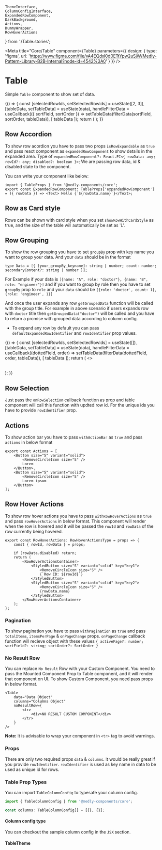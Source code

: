     ThemeInterface,
    ColumnConfigInterface,
    ExpandedRowComponent,
    DarkBackground,
    Actions,
    DummyWrapper,
    RowHoverActions
} from './Table.stories';

<Meta
    title="Core/Table"
    component={Table}
    parameters={{
        design: {
            type: 'figma',
            url: 'https://www.figma.com/file/vA4EQdxl0d0ETtYpw2uSjW/Medly-Pattern-Library-B2B-Internal?node-id=4542%3A0'
        }
    }}
/>

# Table

Simple `Table` component to show set of data.

<Preview withToolbar>
    <Story name="Simple Table">
        {() => {
            const [selectedRowIds, setSelectedRowIds] = useState([2, 3]),
                [tableData, setTableData] = useState(data),
                handleFilterData = useCallback(({ sortField, sortOrder }) => setTableData(filterData(sortField, sortOrder, tableData)), [
                    tableData
                ]);
            return (
                <DummyWrapper>
                    <DarkBackground showRowWithCardStyle={boolean('Show Row With Card Style', false)} />
                    <Table
                        data={tableData}
                        columns={columns}
                        onSort={handleFilterData}
                        selectedRowIds={selectedRowIds}
                        onRowSelection={setSelectedRowIds}
                        onRowClick={action('Row Clicked')}
                        isLoading={boolean('Loading', false)}
                        isRowSelectable={boolean('Is row selectable', true)}
                        isRowExpandable={boolean('Is row expandable', true)}
                        rowSelectionDisableKey="disabled"
                        rowClickDisableKey="disabled"
                        size={select('Size', ['S', 'M', 'L'], 'M')}
                        showRowWithCardStyle={boolean('Show Row With Card Style', false)}
                        expandedRowComponent={ExpandedRowComponent}
                        withActionBar={boolean('Enable action bar', true)}
                        actions={Actions}
                        withPagination={boolean('Enable pagination', true)}
                        totalItems={10}
                        itemsPerPage={10}
                        onPageChange={action('Page Changed')}
                        rowHoverActions={RowHoverActions}
                        withRowHoverActions
                    />
                </DummyWrapper>
            );
        }}
    </Story>
</Preview>

## Row Accordion

To show row acordion you have to pass two props `isRowExpandable` as `true` and pass react component as `expandedRowComponent` to show details in the expanded area. Type of `expandedRowComponent?: React.FC<{ rowData: any; rowId?: any; disabled?: boolean }>`; We are passing row data, id & disabled state to the component.

You can write your component like below:

```tsx
import { TableProps } from '@medly-components/core';
export const ExpandedRowComponent: TableProps['expandedRowComponent'] = ({ rowData }) => <Text> Hello {`${rowData.name}`}</Text>;
```

## Row as Card style

Rows can be shown with card style when you set `showRowWithCardStyle` as true, and the size of the table will automatically be set as 'L'.

## Row Grouping

To show the row grouping you have to set `groupBy` prop with key name you want to group your data. And your `data` should be in the format

```tsx
type Data = [{ [your_groupBy_keyname]: string | number; count: number; secondaryContent?: string | number }];
```

For Example if your data is `[{name: "A", role: "doctor"}, {name: "B", role: "engineer"}]` and if you want to group by role then you have to set `groupBy` prop to `role` and your `data` should be `[{role: 'doctor', count: 1}, {role: 'engineer', 1}]`

And once the user expands any row `getGroupedData` function will be called with the group title. For example in above scenario if users expands row with `doctor` title then `getGroupedData("doctor")` will be called and you have to return a promise with grouped data according to column config.

-   To expand any row by default you can pass `defaultExpandedRowIdentifier` and `rowIdentifier` prop values.

<Preview withToolbar>
    <Story name="Table with Grouping">
        {() => {
            const [selectedRowIds, setSelectedRowIds] = useState([]),
                [tableData, setTableData] = useState(data),
                handleFilterData = useCallback((dottedField, order) => setTableData(filterData(dottedField, order, tableData)), [
                    tableData
                ]);
            return (
                <>
                    <DarkBackground showRowWithCardStyle={boolean('Show Row With Card Style', false)} />
                    <Table
                        data={
                            groupedData[select('Group By', ['name', 'marks.maths', 'marks.science', 'age', 'isPassed', 'rating'], 'name')]
                        }
                        columns={columns}
                        getGroupedData={getGroupedData(
                            select('Group By', ['name', 'marks.maths', 'marks.science', 'age', 'isPassed', 'rating'], 'name')
                        )}
                        selectedRowIds={selectedRowIds}
                        onRowSelection={setSelectedRowIds}
                        onRowClick={action('Row Clicked')}
                        isLoading={boolean('Loading', false)}
                        isRowSelectable={boolean('Is row selectable', true)}
                        isRowExpandable={boolean('Is row expandable', true)}
                        rowSelectionDisableKey="disabled"
                        size={select('Size', ['S', 'M', 'L'], 'M')}
                        groupBy={select('Group By', ['name', 'marks.maths', 'marks.science', 'age', 'isPassed', 'rating'], 'name')}
                        showRowWithCardStyle={boolean('Show Row With Card Style', false)}
                        expandedRowComponent={ExpandedRowComponent}
                        rowIdentifier="name"
                        defaultExpandedRowIdentifier="Christine Lobowski"
                    />
                </>
            );
        }}
    </Story>
</Preview>

## Row Selection

Just pass the `onRowSelection` callback function as prop and table component will call this function with updted row id. For the unique ids you have to provide `rowIdentifier` prop.

## Actions

To show action bar you have to pass `withActionBar` as `true` and pass `actions` in below format

```tsx
export const Actions = [
    <Button size="S" variant="solid">
        <RemoveCircleIcon size="S" />
        Lorem
    </Button>,
    <Button size="S" variant="solid">
        <RemoveCircleIcon size="S" />
        Lorem ipsum
    </Button>
];
```

## Row Hover Actions

To show row hover actions you have to pass `withRowHoverActions` as `true` and pass `rowHoverActions` in below format. This component will render when the row is hovered and it will be passed the `rowId` and `rowData` of the row currently being hovered.

```tsx
export const RowHoverActions: RowHoverActionsType = props => {
    const { rowId, rowData } = props;

    if (rowData.disabled) return;
    return (
        <RowHoverActionsContainer>
            <StyledButton size="S" variant="solid" key="key1">
                <RemoveCircleIcon size="S" />
                {`Row ID: ${rowId}`}
            </StyledButton>
            <StyledButton size="S" variant="solid" key="key2">
                <RemoveCircleIcon size="S" />
                {rowData.name}
            </StyledButton>
        </RowHoverActionsContainer>
    );
};
```

### Pagination

To show pagination you have to pass `withPagination` as `true` and pass `totalItems`, `itemsPerPage` & `onPageChange` props. `onPageChange` callback function will recieve object with these values `{ activePage?: number; sortField?: string; sortOrder?: SortOrder }`

### No Result Row

You can replace `No Result` Row with your Custom Component. You need to pass the Mounted Component Prop to Table component, and it will render that component on UI.
To show Custom Component, you need pass props in below format.

```tsx
<Table
    data="Data Object"
    columns="Columns Object"
    noResultRow={
        <tr>
            <div>NO RESULT CUSTOM COMPONENT</div>
        </tr>
    }
/>
```

**Note:** It is advisable to wrap your component in `<tr>` tag to avoid warnings.

### Props

There are only two required props `data` & `columns`. It would be really great if you provide `rowIdentifier`. `rowIdentifier` is used as key name in data to be used as unique id for rows.

<Props of={Table} />

### Table Prop Types

You can import `TableColumnConfig` to typesafe your column config.

```ts
import { TableColumnConfig } from '@medly-components/core';

const columns: TableColumnConfig[] = [{}, {}];
```

#### Column config type

You can checkout the sample column config in the `JSX` section.

<Props of={ColumnConfigInterface} />

#### TableTheme

<Props of={ThemeInterface} />
